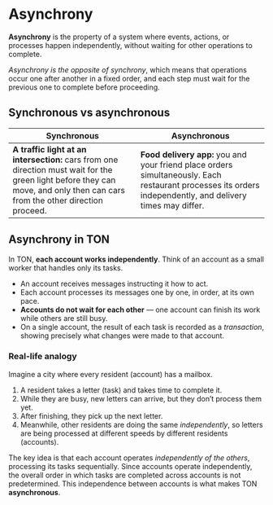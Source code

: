# Asynchrony

**Asynchrony** is the property of a system where events, actions, or processes happen independently, without waiting for other operations to complete.

_Asynchrony is the opposite of synchrony_, which means that operations occur one after another in a fixed order, and each step must wait for the previous one to complete before proceeding.

## Synchronous vs asynchronous

<table style={{ width: '100%' }}>
  <thead>
  <tr>
    <th style={{ width: '50%' }}>Synchronous</th>
    <th style={{ width: '50%' }}>Asynchronous</th>
  </tr>
  </thead>
  <tbody>
  <tr>
    <td>
      <strong>A traffic light at an intersection:</strong> cars from one direction must wait
      for the green light before they can move, and only then can cars from
      the other direction proceed.
    </td>
    <td>
    <strong>Food delivery app:</strong> you and your friend place orders simultaneously.
      Each restaurant processes its orders independently, and delivery
      times may differ.
    </td>
  </tr>
  </tbody>
</table>


## Asynchrony in TON

In TON, **each account works independently**. Think of an account as a small worker that handles only its tasks.

- An account receives messages instructing it how to act.
- Each account processes its messages one by one, in order, at its own pace.
- **Accounts do not wait for each other** — one account can finish its work while others are still busy.
- On a single account, the result of each task is recorded as a *transaction*, showing precisely what changes were made to that account.

### Real-life analogy

Imagine a city where every resident (account) has a mailbox.
1. A resident takes a letter (task) and takes time to complete it.
2. While they are busy, new letters can arrive, but they don’t process them yet.
3. After finishing, they pick up the next letter.
4. Meanwhile, other residents are doing the same _independently_, so letters are being processed at different speeds by different residents (accounts).


The key idea is that each account operates _independently of the others_, processing its tasks sequentially. Since accounts operate independently, the overall order in which tasks are completed across accounts is not predetermined. This independence between accounts is what makes TON **asynchronous**.